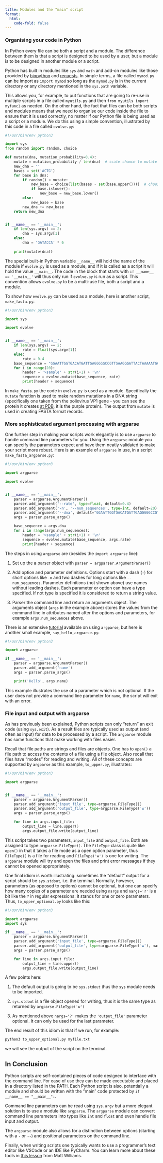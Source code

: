 ```yaml
---
title: Modules and the "main" script
format: 
  html:
    code-fold: false 
---
```

### Organising your code in Python

In Python every file can be both a script and a module. The difference between them is that a script is designed to be used
by a user, but a module is to be designed in another module or a script.

Python has built in modules like `sys` and `math` and add-on modules like those provided by [biopython](https://biopython.org/)
and [requests](https://requests.readthedocs.io/en/latest/). In simple terms, a file called `mymod.py` can be import as
`import mymod` so long as the `mymod.py` is in the current directory or any directory mentioned in the `sys.path` variable.

This allows you, for example, to put functions that are going to re-use in multiple scripts in a file called `myutils.py` and then
`from myutils import myfunc1` as needed. On the other hand, the fact that files can be both scripts and modules means that we
need to organise our code inside the file to ensure that it is used correctly, no matter if our Python file is being used as a
script or a module. We do this using a simple convention, illustrated by this code in a file called `evolve.py`:

```python
#!/usr/bin/env python3

import sys
from random import random, choice

def mutate(dna, mutation_probability=0.4):
    mutate = mutation_probability / len(dna)  # scale chance to mutate by length of the sequence
    new_dna = ''
    bases = set('ACTG')
    for base in dna:
        if random() < mutate:
            new_base = choice(list(bases - set(base.upper())))  # choose a random base that is different to the current one
            if base.islower():
                new_base = new_base.lower()
        else:
            new_base = base
        new_dna += new_base
    return new_dna


if __name__ == '__main__':
    if len(sys.argv) == 2:
        dna = sys.argv[1]
    else:
        dna = 'GATACCA' * 6
    
    print(mutate(dna))
```

The special built-in Python variable `__name__` will hold the name of the module if `evolve.py` is used as a module, and if
it is called as a script it will hold the value `__main__`. The code in the block that starts with `if __name__ == '__main__'`
will thus only run if `evolve.py` is run as a script. This convention allows `evolve.py` to be a multi-use file, both a
script and a module.

To show how `evolve.py` can be used as a module, here is another script, `make_fasta.py`:

```python
#!/usr/bin/env python3

import sys

import evolve


if __name__ == '__main__':
    if len(sys.argv) == 2:
        rate = float(sys.argv[1])
    else:
        rate = 0.4
    base_sequence = "GGAATTGGTGACATGATTGAGGGGGCCGTTGAAGGGATTACTAAAAATGCATTGGTTCCC"
    for i in range(20):
        header = '>sample' + str(i+1) + '\n'
        sequence = evolve.mutate(base_sequence, rate)
        print(header + sequence)
```

In `make_fasta.py` the code in `evolve.py` is used as a module. Specifically the `mutate` function is used to make random mutations
in a DNA string (specifically one taken from the poliovirus VP1 gene - you can see the protein it creates [at PDB](https://www.rcsb.org/3d-view/1EAH/1?preset=symmetry&symindex=0), it is the purple protein). The output from `mutate` is used in creating FASTA format
records.

### More sophisticated argument processing with argparse

One further step in making your scripts work elegantly is to use `argparse` to handle command line parameters for you. Using the
`argparse` module you can specify the parameters expect and have them neatly validated to make your script more robust. Here is an
example of `argparse` in use, in a script `make_fasta_argparse.py`:

```python
#!/usr/bin/env python3

import argparse

import evolve


if __name__ == '__main__':
    parser = argparse.ArgumentParser()
    parser.add_argument('--rate', type=float, default=0.4)
    parser.add_argument('-n', '--num_sequences', type=int, default=20)
    parser.add_argument('--dna', default="GGAATTGGTGACATGATTGAGGGGGCCGTTGAAGGGATTACTAAAAATGCATTGGTTCCC")
    args = parser.parse_args()

    base_sequence = args.dna
    for i in range(args.num_sequences):
        header = '>sample' + str(i+1) + '\n'
        sequence = evolve.mutate(base_sequence, args.rate)
        print(header + sequence)
```

The steps in using `argparse` are (besides the `import argparse` line):

1. Set up the a parser object with `parser = argparser.ArgumentParser()`

2. Add option and parameter definitions. Options start with a dash (`-`) for short options like `-n` and two dashes for long options like `--num_sequences`. Parameter definitions (not shown above) use names without leading dashes. Each parameter or option can have a type specified. If not type is specified it is considered to return a string value.

3. Parser the command line and return an arguments object. The arguments object (`args` in the example above) stores the values from the command line in attributes named after the options and parameters, for example `args.num_sequences` above.

There is an extensive [tutorial](https://docs.python.org/3/howto/argparse.html) available on using `argparse`, but here is another
small example, `say_hello_argparse.py`:

```python
#!/usr/bin/env python3

import argparse

if __name__ == '__main__':
    parser = argparse.ArgumentParser()
    parser.add_argument('name')
    args = parser.parse_args()

    print('Hello', args.name)
```

This example illustrates the use of a parameter which is not optional. If the user does not provide a command line parameter for `name`,
the script will exit with an error.

### File input and output with argparse

As has previously been explained, Python scripts can only "return" an exit code (using `sys.exit`). As a result files are typically
used as output (and often as input) for data to be processed by a script. The `argparse` module has some functions that
make working with files easier.

Recall that file paths are strings and files are objects. One has to `open()` a file path to access the contents of a file using
a file object. Also recall that files have "modes" for reading and writing. All of these concepts are supported by `argparse`
as this example, `to_upper.py`, illustrates:

```python
#!/usr/bin/env python3

import argparse


if __name__ == '__main__':
    parser = argparse.ArgumentParser()
    parser.add_argument('input_file', type=argparse.FileType())
    parser.add_argument('output_file', type=argparse.FileType('w'))
    args = parser.parse_args()

    for line in args.input_file:
        output_line = line.upper()
        args.output_file.write(output_line)
```

This script takes two parameters, `input_file` and `output_file`. Both are assigned to type `argparse.FileType()`. The `FileType` class
is quite like `open()` in that it takes a file mode as a open option parameter, thus `FileType()` is a file for reading and `FileType('w')`
is one for writing. The `argparse` module will try and open the files and print error messages if they cannot be opened appropriately.

One final idiom is worth illustrating: sometimes the "default" output for a script should be `sys.stdout`, i.e. the terminal. Normally,
however, parameters (as opposed to options) cannot be optional, but one can specify how many copies of a parameter are needed using
`nargs` and `nargs='?'` is a bit like the `?` in regular expressions: it stands for one or zero parameters. Thus, `to_upper_optional.py`
looks like this:

```python
#!/usr/bin/env python3

import argparse
import sys

if __name__ == '__main__':
    parser = argparse.ArgumentParser()
    parser.add_argument('input_file', type=argparse.FileType())
    parser.add_argument('output_file', type=argparse.FileType('w'), nargs='?', default=sys.stdout)
    args = parser.parse_args()

    for line in args.input_file:
        output_line = line.upper()
        args.output_file.write(output_line)
```

A few points here:

1. The default output is going to be `sys.stdout` thus the `sys` module needs to be imported.

2. `sys.stdout` is a file object opened for writing, thus it is the same type as returned by `argparse.FileType('w')`

3. As mentioned above `nargs='?'` makes the `'output_file'` parameter optional. It can only be used for the last parameter.

The end result of this idiom is that if we run, for example:

```bash
python3 to_upper_optional.py myfile.txt
```

we will see the output of the script on the terminal.

## In Conclusion

Python scripts are self-contained pieces of code designed to interface with the command line. For ease of use they can
be made executable and placed in a directory listed in the PATH. Each Python script is also, potentially a module and
should be written with the "main" code protected by `if __name__ == "__main__":`.

Command line parameters can be read using `sys.argv` but a more elegant solution is to use a module like `argparse`. The
`argparse` module can convert command line parameters into types like `int` and `float` and even handle file input and output.

The `argparse` module also allows for a distinction between options (starting with a `-` or `--`) and positional parameters on
the command line.

Finally, when writing scripts one typically wants to use a programmer's text editor like VSCode or an IDE like PyCharm. You can learn
more about these tools in [this lesson](https://milliams.com/courses/ides_debugging/) from Matt Williams.
